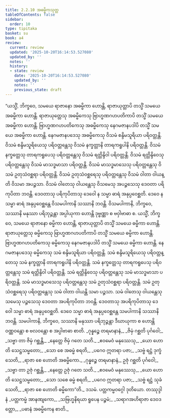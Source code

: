 ```yaml
---
title: 2.2.10 အဓမ္မိကသုတ္တ
tableOfContents: false
sidebar:
  order: 10
type: tipitaka
basket: su
book: a4
review:
  current: review
  updated: '2025-10-20T16:14:53.527080'
  updated_by: ''
  notes: ''
  history:
  - state: review
    date: '2025-10-20T16:14:53.527080'
    updated_by: ''
    notes: ''
    previous_state: draft
---
```



<DynamicBreadcrumb />


<ReviewStatus review={frontmatter.review} showDetails={true} />

<HypothesisAnnotation frontmatter={frontmatter} />

<Division number="70" book="a4" e="ch" v="15" p="386">

<Paragraph number="513" book="a4">
“ယသ္မိံ, ဘိက္ခဝေ, သမယေ ရာဇာနော အဓမ္မိကာ ဟောန္တိ, ရာဇာယုတ္တာပိ တသ္မိံ သမယေ အဓမ္မိကာ ဟောန္တိ. ရာဇာယုတ္တေသု အဓမ္မိကေသု ဗြာဟ္မဏဂဟပတိကာပိ တသ္မိံ သမယေ အဓမ္မိကာ ဟောန္တိ. ဗြာဟ္မဏဂဟပတိကေသု အဓမ္မိကေသု နေဂမဇာနပဒါပိ တသ္မိံ သမယေ အဓမ္မိကာ ဟောန္တိ. နေဂမဇာနပဒေသု အဓမ္မိကေသု ဝိသမံ စန္ဒိမသူရိယာ ပရိဝတ္တန္တိ. ဝိသမံ စန္ဒိမသူရိယေသု ပရိဝတ္တန္တေသု ဝိသမံ နက္ခတ္တာနိ တာရကရူပါနိ ပရိဝတ္တန္တိ. ဝိသမံ နက္ခတ္တေသု တာရကရူပေသု ပရိဝတ္တန္တေသု ဝိသမံ ရတ္တိန္ဒိဝါ ပရိဝတ္တန္တိ. ဝိသမံ ရတ္တိန္ဒိဝေသု ပရိဝတ္တန္တေသု ဝိသမံ မာသဒ္ဓမာသာ ပရိဝတ္တန္တိ. ဝိသမံ မာသဒ္ဓမာသေသု ပရိဝတ္တန္တေသု ဝိသမံ ဥတုသံဝစ္ဆရာ ပရိဝတ္တန္တိ. ဝိသမံ ဥတုသံဝစ္ဆရေသု ပရိဝတ္တန္တေသု ဝိသမံ ဝါတာ ဝါယန္တိ ဝိသမာ အပဉ္ဇသာ. ဝိသမံ ဝါတေသု ဝါယန္တေသု ဝိသမေသု အပဉ္ဇသေသု ဒေဝတာ ပရိကုပိတာ ဘဝန္တိ. ဒေဝတာသု ပရိကုပိတာသု ဒေဝေါ န သမ္မာ ဓာရံ အနုပ္ပဝေစ္ဆတိ. ဒေဝေ န သမ္မာ ဓာရံ အနုပ္ပဝေစ္ဆန္တေ ဝိသမပါကာနိ သဿာနိ ဘဝန္တိ. ဝိသမပါကာနိ, ဘိက္ခဝေ, သဿာနိ မနုဿာ ပရိဘုဉ္ဇန္တာ အပ္ပါယုကာ ဟောန္တိ ဒုဗ္ဗဏ္ဏာ စ ဗဝှါဗာဓာ စ.
</Paragraph>

<Paragraph number="514" book="a4">
ယသ္မိံ, ဘိက္ခဝေ, သမယေ ရာဇာနော ဓမ္မိကာ ဟောန္တိ, ရာဇာယုတ္တာပိ တသ္မိံ သမယေ ဓမ္မိကာ ဟောန္တိ. ရာဇာယုတ္တေသု ဓမ္မိကေသု ဗြာဟ္မဏဂဟပတိကာပိ တသ္မိံ သမယေ ဓမ္မိကာ ဟောန္တိ. ဗြာဟ္မဏဂဟပတိကေသု ဓမ္မိကေသု နေဂမဇာနပဒါပိ တသ္မိံ သမယေ ဓမ္မိကာ ဟောန္တိ. နေဂမဇာနပဒေသု ဓမ္မိကေသု သမံ စန္ဒိမသူရိယာ ပရိဝတ္တန္တိ. သမံ စန္ဒိမသူရိယေသု ပရိဝတ္တန္တေသု သမံ နက္ခတ္တာနိ တာရကရူပါနိ ပရိဝတ္တန္တိ. သမံ နက္ခတ္တေသု တာရကရူပေသု ပရိဝတ္တန္တေသု သမံ ရတ္တိန္ဒိဝါ ပရိဝတ္တန္တိ. သမံ ရတ္တိန္ဒိဝေသု ပရိဝတ္တန္တေသု သမံ မာသဒ္ဓမာသာ ပရိဝတ္တန္တိ. သမံ မာသဒ္ဓမာသေသု ပရိဝတ္တန္တေသု သမံ ဥတုသံဝစ္ဆရာ ပရိဝတ္တန္တိ. သမံ ဥတုသံဝစ္ဆရေသု ပရိဝတ္တန္တေသု သမံ ဝါတာ ဝါယန္တိ သမာ ပဉ္ဇသာ. သမံ ဝါတေသု ဝါယန္တေသု သမေသု ပဉ္ဇသေသု ဒေဝတာ အပရိကုပိတာ ဘဝန္တိ. ဒေဝတာသု အပရိကုပိတာသု ဒေဝေါ သမ္မာ ဓာရံ အနုပ္ပဝေစ္ဆတိ. ဒေဝေ သမ္မာ ဓာရံ အနုပ္ပဝေစ္ဆန္တေ သမပါကာနိ သဿာနိ ဘဝန္တိ. သမပါကာနိ, ဘိက္ခဝေ, သဿာနိ မနုဿာ ပရိဘုဉ္ဇန္တာ ဒီဃာယုကာ စ ဟောန္တိ ဝဏ္ဏဝန္တော စ ဗလဝန္တော စ အပ္ပါဗာဓာ စာတိ.
</Paragraph>

<Paragraph number="515" type="verses" book="a4">
_ဂုန္နဉ္စေ တရမာနာနံ,_  
_ဇိမှံ ဂစ္ဆတိ ပုင်္ဂဝေါ;_  
_သဗ္ဗာ တာ ဇိမှံ ဂစ္ဆန္တိ,_  
_နေတ္တေ ဇိမှံ ဂတေ သတိ._  

</Paragraph>

<Paragraph number="516" type="verses" book="a4">
_ဧဝမေဝံ မနုဿေသု,_  
_ယော ဟောတိ သေဋ္ဌသမ္မတော;_  
_သော စေ အဓမ္မံ စရတိ,_  
_ပဂေဝ ဣတရာ ပဇာ;_  
_သဗ္ဗံ ရဋ္ဌံ ဒုက္ခံ သေတိ,_  
_ရာဇာ စေ ဟောတိ အဓမ္မိကော._  

</Paragraph>

<Paragraph number="517" type="verses" book="a4">
_ဂုန္နဉ္စေ တရမာနာနံ,_  
ဥဇုံ ဂစ္ဆတိ ပုင်္ဂဝေါ;_  
_သဗ္ဗာ တာ ဥဇုံ ဂစ္ဆန္တိ,_  
_နေတ္တေ ဥဇုံ ဂတေ သတိ._  

</Paragraph>

<Paragraph number="518" type="verses" book="a4">
_ဧဝမေဝံ မနုဿေသု,_  
_ယော ဟောတိ သေဋ္ဌသမ္မတော;_  
_သော သစေ ဓမ္မံ စရတိ,_  
_ပဂေဝ ဣတရာ ပဇာ;_  
_သဗ္ဗံ ရဋ္ဌံ သုခံ သေတိ,_  
_ရာဇာ စေ ဟောတိ ဓမ္မိကော”တိ._  


</Paragraph>
</Division>

<Paragraph number="519" type="center" book="a4">
ဒသမံ.



</Paragraph>

<Paragraph number="520" type="center" book="a4">
ပတ္တကမ္မဝဂ္ဂေါ ဒုတိယော.



</Paragraph>

<Paragraph number="521" type="center" book="a4">
တဿုဒ္ဒါနံ


</Paragraph>

<Paragraph number="522" type="verses" book="a4">
_ပတ္တကမ္မံ အာနဏျကော,_  
_သဗြဟ္မနိရယာ ရူပေန ပဉ္စမံ;_  
_သရာဂအဟိရာဇာ ဒေဝဒတ္တော,_  
_ပဓာနံ အဓမ္မိကေန စာတိ._
</Paragraph>